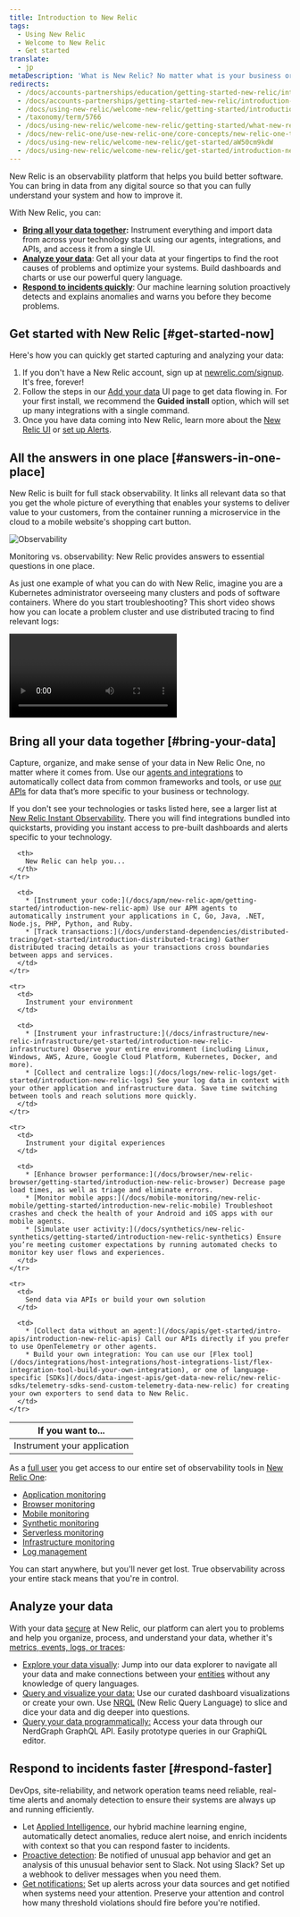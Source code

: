 ```yaml
---
title: Introduction to New Relic
tags:
  - Using New Relic
  - Welcome to New Relic
  - Get started
translate:
  - jp
metaDescription: 'What is New Relic? No matter what is your business or role, learn how to make the most of our suite of digital intelligence products.'
redirects:
  - /docs/accounts-partnerships/education/getting-started-new-relic/introduction-new-relic
  - /docs/accounts-partnerships/getting-started-new-relic/introduction-new-relic
  - /docs/using-new-relic/welcome-new-relic/getting-started/introduction-new-relic
  - /taxonomy/term/5766
  - /docs/using-new-relic/welcome-new-relic/getting-started/what-new-relic-can-do-you
  - /docs/new-relic-one/use-new-relic-one/core-concepts/new-relic-one-transition-guide-july-2020
  - /docs/using-new-relic/welcome-new-relic/get-started/aW50cm9kdW
  - /docs/using-new-relic/welcome-new-relic/get-started/introduction-new-relic
---
```


New Relic is an observability platform that helps you build better software. You can bring in data from any digital source so that you can fully understand your system and how to improve it.

With New Relic, you can:

* **[Bring all your data together](#bring-your-data):** Instrument everything and import data from across your technology stack using our agents, integrations, and APIs, and access it from a single UI.
* [**Analyze your data**](#analyze-your-data): Get all your data at your fingertips to find the root causes of problems and optimize your systems. Build dashboards and charts or use our powerful query language.
* **[Respond to incidents quickly](#respond-faster)**: Our machine learning solution proactively detects and explains anomalies and warns you before they become problems.

## Get started with New Relic [#get-started-now]

Here's how you can quickly get started capturing and analyzing your data:

1. If you don't have a New Relic account, sign up at [newrelic.com/signup](https://newrelic.com/signup). It's free, forever!
2. Follow the steps in our [Add your data](https://one.newrelic.com/launcher/nr1-core.settings?pane=eyJuZXJkbGV0SWQiOiJ0dWNzb24ucGxnLWluc3RydW1lbnQtZXZlcnl0aGluZyJ9) UI page to get data flowing in. For your first install, we recommend the **Guided install** option, which will set up many integrations with a single command.
3. Once you have data coming into New Relic, learn more about the [New Relic UI](/docs/new-relic-one/use-new-relic-one/get-started/introduction-new-relic-one) or [set up Alerts](/docs/alerts-applied-intelligence/new-relic-alerts/get-started/introduction-alerts/).

## All the answers in one place [#answers-in-one-place]

New Relic is built for full stack observability. It links all relevant data so that you get the whole picture of everything that enables your systems to deliver value to your customers, from the container running a microservice in the cloud to a mobile website's shopping cart button.

![Observability](./images/observability.png "Observability")

<figcaption>
  Monitoring vs. observability: New Relic provides answers to essential questions in one place.
</figcaption>

As just one example of what you can do with New Relic, imagine you are a Kubernetes administrator overseeing many clusters and pods of software containers. Where do you start troubleshooting? This short video shows how you can locate a problem cluster and use distributed tracing to find relevant logs:

<Video
  type="wistia"
  id="hytv3kad74"
/>

## Bring all your data together [#bring-your-data]

Capture, organize, and make sense of your data in New Relic One, no matter where it comes from. Use our [agents and integrations](/docs/integrations/intro-integrations/get-started/introduction-new-relic-integrations) to automatically collect data from common frameworks and tools, or use [our APIs](/docs/apis/get-started/intro-apis/introduction-new-relic-apis) for data that’s more specific to your business or technology.

If you don't see your technologies or tasks listed here, see a larger list at [New Relic Instant Observability](https://newrelic.com/instant-observability/). There you will find integrations bundled into quickstarts, providing you instant access to pre-built dashboards and alerts specific to your technology. 

<table>
  <thead>
    <tr>
      <th style={{ width: "200px" }}>
        If you want to...
      </th>

      <th>
        New Relic can help you...
      </th>
    </tr>
  </thead>

  <tbody>
    <tr>
      <td>
        Instrument your application
      </td>

      <td>
        * [Instrument your code:](/docs/apm/new-relic-apm/getting-started/introduction-new-relic-apm) Use our APM agents to automatically instrument your applications in C, Go, Java, .NET, Node.js, PHP, Python, and Ruby.
        * [Track transactions:](/docs/understand-dependencies/distributed-tracing/get-started/introduction-distributed-tracing) Gather distributed tracing details as your transactions cross boundaries between apps and services.
      </td>
    </tr>

    <tr>
      <td>
        Instrument your environment
      </td>

      <td>
        * [Instrument your infrastructure:](/docs/infrastructure/new-relic-infrastructure/get-started/introduction-new-relic-infrastructure) Observe your entire environment (including Linux, Windows, AWS, Azure, Google Cloud Platform, Kubernetes, Docker, and more).
        * [Collect and centralize logs:](/docs/logs/new-relic-logs/get-started/introduction-new-relic-logs) See your log data in context with your other application and infrastructure data. Save time switching between tools and reach solutions more quickly.
      </td>
    </tr>

    <tr>
      <td>
        Instrument your digital experiences
      </td>

      <td>
        * [Enhance browser performance:](/docs/browser/new-relic-browser/getting-started/introduction-new-relic-browser) Decrease page load times, as well as triage and eliminate errors.
        * [Monitor mobile apps:](/docs/mobile-monitoring/new-relic-mobile/getting-started/introduction-new-relic-mobile) Troubleshoot crashes and check the health of your Android and iOS apps with our mobile agents.
        * [Simulate user activity:](/docs/synthetics/new-relic-synthetics/getting-started/introduction-new-relic-synthetics) Ensure you’re meeting customer expectations by running automated checks to monitor key user flows and experiences.
      </td>
    </tr>

    <tr>
      <td>
        Send data via APIs or build your own solution
      </td>

      <td>
        * [Collect data without an agent:](/docs/apis/get-started/intro-apis/introduction-new-relic-apis) Call our APIs directly if you prefer to use OpenTelemetry or other agents.
        * Build your own integration: You can use our [Flex tool](/docs/integrations/host-integrations/host-integrations-list/flex-integration-tool-build-your-own-integration), or one of language-specific [SDKs](/docs/data-ingest-apis/get-data-new-relic/new-relic-sdks/telemetry-sdks-send-custom-telemetry-data-new-relic) for creating your own exporters to send data to New Relic.
      </td>
    </tr>
  </tbody>
</table>

As a [full user](/docs/users-roles#user-type) you get access to our entire set of observability tools in [New Relic One](/docs/new-relic-one/use-new-relic-one/get-started/introduction-new-relic-one):

* [Application monitoring](/docs/apm)
* [Browser monitoring](/docs/browser)
* [Mobile monitoring](/docs/mobile-monitoring)
* [Synthetic monitoring](/docs/synthetics)
* [Serverless monitoring](/docs/serverless-function-monitoring)
* [Infrastructure monitoring](/docs/infrastructure)
* [Log management](/docs/logs)

You can start anywhere, but you'll never get lost. True observability across your entire stack means that you're in control.

## Analyze your data

With your data [secure](/docs/security/new-relic-security/compliance/data-encryption) at New Relic, our platform can alert you to problems and help you organize, process, and understand your data, whether it's [metrics, events, logs, or traces](https://newrelic.com/platform/telemetry-data-101/ "Link opens in a new window."):

* [Explore your data visually](/docs/query-your-data/explore-query-data/data-explorer/introduction-data-explorer): Jump into our data explorer to navigate all your data and make connections between your [entities](/docs/new-relic-one/use-new-relic-one/core-concepts/what-entity-new-relic) without any knowledge of query languages.
* [Query and visualize your data:](/docs/chart-builder/use-chart-builder/get-started/introduction-chart-builder) Use our curated dashboard visualizations or create your own. Use [NRQL](/docs/query-data/nrql-new-relic-query-language/getting-started/introduction-nrql) (New Relic Query Language) to slice and dice your data and dig deeper into questions.
* [Query your data programmatically:](/docs/apis/nerdgraph/get-started/introduction-new-relic-nerdgraph) Access your data through our NerdGraph GraphQL API. Easily prototype queries in our GraphiQL editor.

## Respond to incidents faster [#respond-faster]

DevOps, site-reliability, and network operation teams need reliable, real-time alerts and anomaly detection to ensure their systems are always up and running efficiently.

* Let [Applied Intelligence](/docs/new-relic-one/use-new-relic-one/new-relic-ai/introduction-new-relic-ai), our hybrid machine learning engine, automatically detect anomalies, reduce alert noise, and enrich incidents with context so that you can respond faster to incidents.
* [Proactive detection](/docs/new-relic-one/use-new-relic-one/new-relic-ai/proactive-detection-new-relic-ai): Be notified of unusual app behavior and get an analysis of this unusual behavior sent to Slack. Not using Slack? Set up a webhook to deliver messages when you need them.
* [Get notifications:](/docs/alerts/new-relic-alerts/getting-started/introduction-new-relic-alerts) Set up alerts across your data sources and get notified when systems need your attention. Preserve your attention and control how many threshold violations should fire before you're notified.
